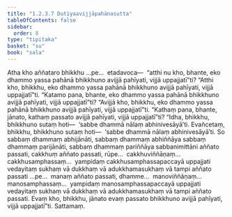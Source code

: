 ```yaml
---
title: "1.2.3.7 Dutiyaavijjāpahānasutta"
tableOfContents: false
sidebar:
  order: 8
type: "tipitaka"
basket: "su"
book: "sala"
---
```



<DynamicBreadcrumb />

<Division number="80" book="sala">

<Paragraph number="334" book="sala">
Atha kho aññataro bhikkhu …pe…  etadavoca—  “atthi nu kho, bhante, eko dhammo yassa pahānā bhikkhuno avijjā pahīyati, vijjā uppajjatī”ti?
</Paragraph>

<Paragraph number="335" book="sala">
“Atthi kho, bhikkhu, eko dhammo yassa pahānā bhikkhuno avijjā pahīyati, vijjā uppajjatī”ti.
</Paragraph>

<Paragraph number="336" book="sala">
“Katamo pana, bhante, eko dhammo yassa pahānā bhikkhuno avijjā pahīyati, vijjā uppajjatī”ti?
</Paragraph>

<Paragraph number="337" book="sala">
“Avijjā kho, bhikkhu, eko dhammo yassa pahānā bhikkhuno avijjā pahīyati, vijjā uppajjatī”ti.
</Paragraph>

<Paragraph number="338" book="sala">
“Kathaṃ pana, bhante, jānato, kathaṃ passato avijjā pahīyati, vijjā uppajjatī”ti?
</Paragraph>

<Paragraph number="339" book="sala">
“Idha, bhikkhu, bhikkhuno sutaṃ hoti—  ‘sabbe dhammā nālaṃ abhinivesāyā’ti. Evañcetaṃ, bhikkhu, bhikkhuno sutaṃ hoti—  ‘sabbe dhammā nālaṃ abhinivesāyā’ti. So sabbaṃ dhammaṃ abhijānāti, sabbaṃ dhammaṃ abhiññāya sabbaṃ dhammaṃ parijānāti, sabbaṃ dhammaṃ pariññāya sabbanimittāni aññato passati, cakkhuṃ aññato passati, rūpe…  cakkhuviññāṇaṃ…  cakkhusamphassaṃ…  yampidaṃ cakkhusamphassapaccayā uppajjati vedayitaṃ sukhaṃ vā dukkhaṃ vā adukkhamasukhaṃ vā tampi aññato passati …pe…  manaṃ aññato passati, dhamme…  manoviññāṇaṃ…  manosamphassaṃ…  yampidaṃ manosamphassapaccayā uppajjati vedayitaṃ sukhaṃ vā dukkhaṃ vā adukkhamasukhaṃ vā tampi aññato passati. Evaṃ kho, bhikkhu, jānato evaṃ passato bhikkhuno avijjā pahīyati, vijjā uppajjatī”ti.

</Paragraph>
</Division>

<Paragraph number="340" type="center" book="sala">
Sattamaṃ.
</Paragraph>
